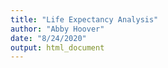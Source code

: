 ```yaml
---
title: "Life Expectancy Analysis"
author: "Abby Hoover"
date: "8/24/2020"
output: html_document
---
```

